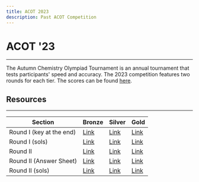 ```yaml
---
title: ACOT 2023
description: Past ACOT Competition
---
```


# ACOT '23

---

The Autumn Chemistry Olympiad Tournament is an annual tournament that tests participants' speed and accuracy.
The 2023 competition features two rounds for each tier.
The scores can be found [here](https://docs.google.com/spreadsheets/d/1SeQG1xk7kGgtMZUsjRNa_VQaknRWltgGoxjqX68AZCc/edit?usp=sharing").

## Resources

---

| Section                  | Bronze                                                                                     | Silver                                                                                     | Gold                                                                                       |
| ------------------------ | ------------------------------------------------------------------------------------------ | ------------------------------------------------------------------------------------------ | ------------------------------------------------------------------------------------------ |
| Round I (key at the end) | [Link](https://drive.google.com/file/d/1A1oQellvH1RljYdO8prkqytyiM2f8cmo/view?usp=sharing) | [Link](https://drive.google.com/file/d/1A1oQellvH1RljYdO8prkqytyiM2f8cmo/view?usp=sharing) | [Link](https://drive.google.com/file/d/1A1oQellvH1RljYdO8prkqytyiM2f8cmo/view?usp=sharing) |
| Round I (sols)           | [Link](https://drive.google.com/file/d/1A1oQellvH1RljYdO8prkqytyiM2f8cmo/view?usp=sharing) | [Link](https://drive.google.com/file/d/1A1oQellvH1RljYdO8prkqytyiM2f8cmo/view?usp=sharing) | [Link](https://drive.google.com/file/d/1A1oQellvH1RljYdO8prkqytyiM2f8cmo/view?usp=sharing) |
| Round II                 | [Link](https://drive.google.com/file/d/1A1oQellvH1RljYdO8prkqytyiM2f8cmo/view?usp=sharing) | [Link](https://drive.google.com/file/d/1A1oQellvH1RljYdO8prkqytyiM2f8cmo/view?usp=sharing) | [Link](https://drive.google.com/file/d/1A1oQellvH1RljYdO8prkqytyiM2f8cmo/view?usp=sharing) |
| Round II (Answer Sheet)  | [Link](https://drive.google.com/file/d/1A1oQellvH1RljYdO8prkqytyiM2f8cmo/view?usp=sharing) | [Link](https://drive.google.com/file/d/1A1oQellvH1RljYdO8prkqytyiM2f8cmo/view?usp=sharing) | [Link](https://drive.google.com/file/d/1A1oQellvH1RljYdO8prkqytyiM2f8cmo/view?usp=sharing) |
| Round II (sols)          | [Link](https://drive.google.com/file/d/1A1oQellvH1RljYdO8prkqytyiM2f8cmo/view?usp=sharing) | [Link](https://drive.google.com/file/d/1A1oQellvH1RljYdO8prkqytyiM2f8cmo/view?usp=sharing) | [Link](https://drive.google.com/file/d/1A1oQellvH1RljYdO8prkqytyiM2f8cmo/view?usp=sharing) |
